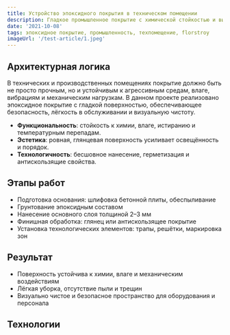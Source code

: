 ```yaml
---
title: Устройство эпоксидного покрытия в техническом помещении
description: Гладкое промышленное покрытие с химической стойкостью и высокой износостойкостью
date: '2021-10-08'
tags: эпоксидное покрытие, промышленность, техпомещение, florstroy
imageUrl: '/test-article/1.jpeg'
---
```


<Quote
  content="Эпоксидное покрытие обеспечивает герметичность, стойкость к химии и визуальную чистоту пространства."
  author="FlorStroy"
  cite="https://florstroy.ru/"
/>

## Архитектурная логика

В технических и производственных помещениях покрытие должно быть не просто прочным, но и устойчивым к агрессивным средам, влаге, вибрациям и механическим нагрузкам. В данном проекте реализовано эпоксидное покрытие с гладкой поверхностью, обеспечивающее безопасность, лёгкость в обслуживании и визуальную чистоту.

- **Функциональность**: стойкость к химии, влаге, истиранию и температурным перепадам.
- **Эстетика**: ровная, глянцевая поверхность усиливает освещённость и порядок.
- **Технологичность**: бесшовное нанесение, герметизация и антискользящие свойства.

## Этапы работ

- Подготовка основания: шлифовка бетонной плиты, обеспыливание
- Грунтование эпоксидным составом
- Нанесение основного слоя толщиной 2–3 мм
- Финишная обработка: глянец или антискользящее покрытие
- Установка технологических элементов: трапы, решётки, маркировка зон

<ArticleImage src="/test-article/1.jpeg" alt="Эпоксидное покрытие в техническом помещении" />

## Результат

- Поверхность устойчива к химии, влаге и механическим воздействиям
- Лёгкая уборка, отсутствие пыли и трещин
- Визуально чистое и безопасное пространство для оборудования и персонала

<Quote
  content="Покрытие выдерживает вибрации, химические моющие средства и постоянную эксплуатацию без признаков износа."
  author="Технический специалист FlorStroy"
  cite="https://florstroy.ru/"
/>

## Технологии

<Code
  code="Основание: бетон B25 W6 F200  
Покрытие: эпоксидное двухкомпонентное  
Толщина: 2–3 мм  
Герметизация: Sika ProSeal  
Оборудование: шлифмашины, ракли, валики, лазерный нивелир"
  language="text"
/>
